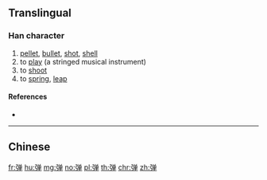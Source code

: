 {{also|彈|弾}}
==Translingual==

===Han character===
{{Han char|rn=57|rad=弓|as=08|sn=11|four=|canj=NCWJ|ids=⿰弓单}}

# [[pellet]], [[bullet]], [[shot]], [[shell]]
# to [[play]] (a stringed musical instrument)
# to [[shoot]]
# to [[spring]], [[leap]]

====References====
* {{Han ref|kx=0360.031|hdz=20999.050|uh=5F39|ud=24377}}

----

==Chinese==
{{zh-see|彈}}

[[fr:弹]]
[[hu:弹]]
[[mg:弹]]
[[no:弹]]
[[pl:弹]]
[[th:弹]]
[[chr:弹]]
[[zh:弹]]